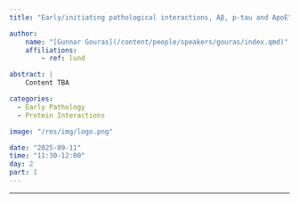 ```yaml
---
title: "Early/initiating pathological interactions, Aβ, p-tau and ApoE"

author:
    name: "[Gunnar Gouras](/content/people/speakers/gouras/index.qmd)"
    affiliations:
        - ref: lund

abstract: |
    Content TBA

categories:
  - Early Pathology
  - Protein Interactions

image: "/res/img/logo.png"

date: "2025-09-11"
time: "11:30-12:00"
day: 2
part: 1
---
```


***

<!-- <object data="/res/quarto.pdf" type="application/pdf" width="100%" height="600">
</object>  -->